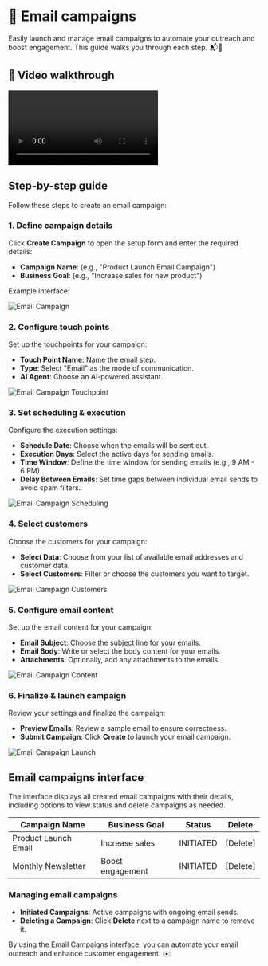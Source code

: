 # 📧 Email campaigns

Easily launch and manage email campaigns to automate your outreach and boost engagement. This guide walks you through each step. 📬🚀

## 🎥 Video walkthrough

<div class="card-video">
  <video src="https://storage.googleapis.com/helpsessionvideos/Contactswing/Videos/ce.mp4" autoplay playsinline controls title="Email Campaigns Overview"></video>
</div>

## Step-by-step guide

Follow these steps to create an email campaign:

### 1. Define campaign details

Click **Create Campaign** to open the setup form and enter the required details:
- **Campaign Name**: (e.g., "Product Launch Email Campaign")
- **Business Goal**: (e.g., "Increase sales for new product")

Example interface:

<img src="https://storage.googleapis.com/helpsessionvideos/Contactswing/images/camp1.jpg" alt="Email Campaign" />

### 2. Configure touch points

Set up the touchpoints for your campaign:
- **Touch Point Name**: Name the email step.
- **Type**: Select "Email" as the mode of communication.
- **AI Agent**: Choose an AI-powered assistant.

<img src="https://storage.googleapis.com/helpsessionvideos/Contactswing/images/ec.jpg" alt="Email Campaign Touchpoint" />

### 3. Set scheduling & execution

Configure the execution settings:
- **Schedule Date**: Choose when the emails will be sent out.
- **Execution Days**: Select the active days for sending emails.
- **Time Window**: Define the time window for sending emails (e.g., 9 AM - 6 PM).
- **Delay Between Emails**: Set time gaps between individual email sends to avoid spam filters.

<img src="https://storage.googleapis.com/helpsessionvideos/Contactswing/images/ec.jpg" alt="Email Campaign Scheduling" />

### 4. Select customers

Choose the customers for your campaign:
- **Select Data**: Choose from your list of available email addresses and customer data.
- **Select Customers**: Filter or choose the customers you want to target.

<img src="https://storage.googleapis.com/helpsessionvideos/Contactswing/images/ec1.jpg" alt="Email Campaign Customers" />

### 5. Configure email content

Set up the email content for your campaign:
- **Email Subject**: Choose the subject line for your emails.
- **Email Body**: Write or select the body content for your emails.
- **Attachments**: Optionally, add any attachments to the emails.

<img src="https://storage.googleapis.com/helpsessionvideos/Contactswing/images/ec2.jpg" alt="Email Campaign Content" />

### 6. Finalize & launch campaign

Review your settings and finalize the campaign:
- **Preview Emails**: Review a sample email to ensure correctness.
- **Submit Campaign**: Click **Create** to launch your email campaign.

<img src="https://storage.googleapis.com/helpsessionvideos/Contactswing/images/ec2.jpg" alt="Email Campaign Launch" />

## Email campaigns interface

The interface displays all created email campaigns with their details, including options to view status and delete campaigns as needed.

| Campaign Name        | Business Goal         | Status    | Delete  |
|---------------------|----------------------|-----------|---------|
| Product Launch Email| Increase sales       | INITIATED | [Delete]|
| Monthly Newsletter  | Boost engagement     | INITIATED | [Delete]|

### Managing email campaigns

- **Initiated Campaigns**: Active campaigns with ongoing email sends.
- **Deleting a Campaign**: Click **Delete** next to a campaign name to remove it.

By using the Email Campaigns interface, you can automate your email outreach and enhance customer engagement. ✉️
